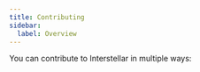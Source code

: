 ```yaml
---
title: Contributing
sidebar:
  label: Overview
---
```



You can contribute to Interstellar in multiple ways:

<LinkCard
  title="Developing"
  href="/contributing/developing/"
  description="Contribute code by developing in Flutter."
/>

<LinkCard
  title="Sponsoring"
  href="/contributing/sponsoring/"
  description="Contribute monetarily by sponsoring jwr1."
/>

<LinkCard
  title="Translating"
  href="/contributing/translating/"
  description="Contribute knowledge by translating on Weblate."
/>
